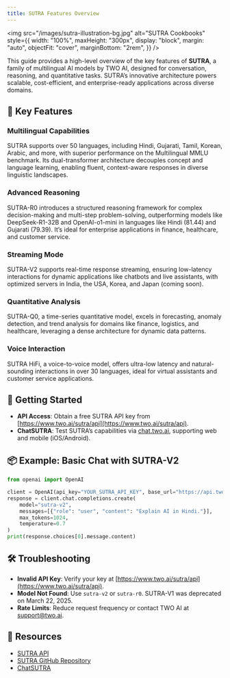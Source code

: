 ```yaml
---
title: SUTRA Features Overview
---
```


<img
  src="/images/sutra-illustration-bg.jpg"
  alt="SUTRA Cookbooks"
  style={{
    width: "100%",
    maxHeight: "300px",
    display: "block",
    margin: "auto",
    objectFit: "cover",
    marginBottom: "2rem",
  }}
/>

This guide provides a high-level overview of the key features of **SUTRA**, a family of multilingual AI models by TWO AI, designed for conversation, reasoning, and quantitative tasks. SUTRA’s innovative architecture powers scalable, cost-efficient, and enterprise-ready applications across diverse domains.

## 🌟 Key Features

### Multilingual Capabilities

SUTRA supports over 50 languages, including Hindi, Gujarati, Tamil, Korean, Arabic, and more, with superior performance on the Multilingual MMLU benchmark. Its dual-transformer architecture decouples concept and language learning, enabling fluent, context-aware responses in diverse linguistic landscapes.[](https://www.two.ai/sutra)[](https://indiaai.gov.in/article/two-platforms-unveiled-sutra-a-novel-multilingual-large-language-model)

### Advanced Reasoning

SUTRA-R0 introduces a structured reasoning framework for complex decision-making and multi-step problem-solving, outperforming models like DeepSeek-R1-32B and OpenAI-o1-mini in languages like Hindi (81.44) and Gujarati (79.39). It’s ideal for enterprise applications in finance, healthcare, and customer service.[](https://www.analyticsvidhya.com/blog/2025/02/sutra-r0/)[](https://analyticsindiamag.com/ai-news-updates/jio-backed-two-ai-launches-multilingual-reasoning-model-sutra-r0/)

### Streaming Mode

SUTRA-V2 supports real-time response streaming, ensuring low-latency interactions for dynamic applications like chatbots and live assistants, with optimized servers in India, the USA, Korea, and Japan (coming soon).[](https://www.two.ai/blog/sutra-v2-is-here)

### Quantitative Analysis

SUTRA-Q0, a time-series quantitative model, excels in forecasting, anomaly detection, and trend analysis for domains like finance, logistics, and healthcare, leveraging a dense architecture for dynamic data patterns.[](https://www.two.ai/sutra)

### Voice Interaction

SUTRA HiFi, a voice-to-voice model, offers ultra-low latency and natural-sounding interactions in over 30 languages, ideal for virtual assistants and customer service applications.[](https://analyticsindiamag.com/ai-news-updates/jio-backed-two-ai-launches-multilingual-voice-model-sutra-hifi/)

## 🔧 Getting Started

- **API Access**: Obtain a free SUTRA API key from [https://www.two.ai/sutra/api](https://www.two.ai/sutra/api).
- **ChatSUTRA**: Test SUTRA’s capabilities via [chat.two.ai](https://chat.two.ai), supporting web and mobile (iOS/Android).[](https://indiaai.gov.in/article/two-ai-launched-chatsutra-which-helps-users-communicate-in-over-50-languages)

## 📦 Example: Basic Chat with SUTRA-V2

```python
from openai import OpenAI

client = OpenAI(api_key="YOUR_SUTRA_API_KEY", base_url="https://api.two.ai/v2")
response = client.chat.completions.create(
    model="sutra-v2",
    messages=[{"role": "user", "content": "Explain AI in Hindi."}],
    max_tokens=1024,
    temperature=0.7
)
print(response.choices[0].message.content)
```

## 🛠 Troubleshooting

- **Invalid API Key**: Verify your key at [https://www.two.ai/sutra/api](https://www.two.ai/sutra/api).
- **Model Not Found**: Use `sutra-v2` or `sutra-r0`. SUTRA-V1 was deprecated on March 22, 2025.[](https://www.two.ai/blog/sutra-v2-is-here)
- **Rate Limits**: Reduce request frequency or contact TWO AI at [support@two.ai](mailto:support@two.ai).

## 📎 Resources

- [SUTRA API](https://www.two.ai/sutra/api)
- [SUTRA GitHub Repository](https://github.com/sutra-dev/sutra-cookbook)
- [ChatSUTRA](https://chat.two.ai)
